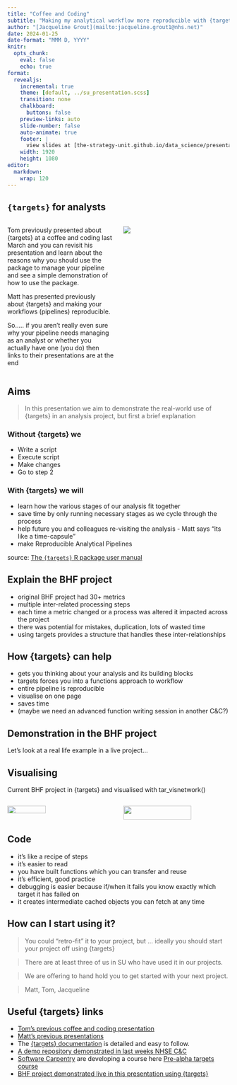 ```yaml
---
title: "Coffee and Coding"
subtitle: "Making my analytical workflow more reproducible with {targets}"
author: "[Jacqueline Grout](mailto:jacqueline.grout1@nhs.net)"
date: 2024-01-25
date-format: "MMM D, YYYY"
knitr:
  opts_chunk: 
    eval: false
    echo: true
format:
  revealjs:
    incremental: true
    theme: [default, ../su_presentation.scss]
    transition: none
    chalkboard:
      buttons: false
    preview-links: auto
    slide-number: false
    auto-animate: true
    footer: |
      view slides at [the-strategy-unit.github.io/data_science/presentations](the-strategy-unit.github.io/data_science/presentations)
    width: 1920
    height: 1080
editor: 
  markdown: 
    wrap: 120
---
```


## `{targets}` for analysts

::: columns
::: {.column width="50%"}
Tom previously presented about {targets} at a coffee and coding last March and you can revisit his presentation and learn about the reasons why you should use the package to manage your pipeline and see a simple demonstration of how to use the package.  

Matt has presented previously about {targets} and making your workflows (pipelines) reproducible.  

So..... if you aren't really even sure why your pipeline needs managing as an analyst or whether you actually have one (you do) then links to their presentations are at the end  

:::

::: {.column width="50%"}
![](logo.png)
:::
:::

## Aims

> In this presentation we aim to demonstrate the real-world use of {targets} in an analysis project, but first a brief
> explanation

::: fragment
### Without {targets} we
:::


-   Write a script
-   Execute script
-   Make changes
-   Go to step 2


::: fragment
### With {targets} we will
:::


-   learn how the various stages of our analysis fit together
-   save time by only running necessary stages as we cycle through the process
-   help future you and colleagues re-visiting the analysis - Matt says "its like a time-capsule"
-   make Reproducible Analytical Pipelines


::: footer
source: [The `{targets}` R package user manual](https://books.ropensci.org/targets/)
:::

## Explain the BHF project


-   original BHF project had 30+ metrics
-   multiple inter-related processing steps
-   each time a metric changed or a process was altered it impacted across the project
-   there was potential for mistakes, duplication, lots of wasted time
-   using targets provides a structure that handles these inter-relationships


## How {targets} can help


-   gets you thinking about your analysis and its building blocks
-   targets forces you into a functions approach to workflow
-   entire pipeline is reproducible
-   visualise on one page
-   saves time
-   (maybe we need an advanced function writing session in another C&C?)


## Demonstration in the BHF project

Let's look at a real life example in a live project...

## Visualising

Current BHF project in {targets} and visualised with tar_visnetwork()

::: columns
::: {.column width="50%"}
![](vis1.png){fig-alt="A directed graph made with the targets R package where each node is a function or object and arrows between them indicate their dependencies." width="60%"}
:::

::: {.column width="50%"}
![](vis2.png){fig-alt="A directed graph made with the targets R package where each node is a function or object and arrows between them indicate their dependencies. A node has been selected, highlighting all its upstream nodes." width="80%"}
:::
:::

## Code

-   it's like a recipe of steps
-   it's easier to read
-   you have built functions which you can transfer and reuse
-   it's efficient, good practice
-   debugging is easier because if/when it fails you know exactly which target it has failed on
-   it creates intermediate cached objects you can fetch at any time



## How can I start using it?

>You could "retro-fit" it to your project, but ... ideally you should start your project off using {targets}  

>There are at least three of us in SU who have used it in our projects.  

>We are offering to hand hold you to get started with your next project.

>Matt, Tom, Jacqueline

## Useful {targets} links

- [Tom's previous coffee and coding presentation](https://the-strategy-unit.github.io/data_science/presentations/2023-03-23_coffee-and-coding/#/title-slide)
- [Matt's previous presentations](https://www.rostrum.blog/posts/2020-09-27-targets-dsfest/)
- The [{targets} documentation](https://books.ropensci.org/targets/walkthrough.html) is detailed and easy to follow.
- [A demo repository demonstrated in last weeks NHSE C&C](https://github.com/Pablo-source/targets-test)
- [Software Carpentry](https://software-carpentry.org/) are developing a course here [Pre-alpha targets course](https://multimeric.github.io/targets-workshop/instructor/index.html)
- [BHF project demonstrated live in this presentation using {targets}](https://github.com/The-Strategy-Unit/bhf_chd-ethnicity)


